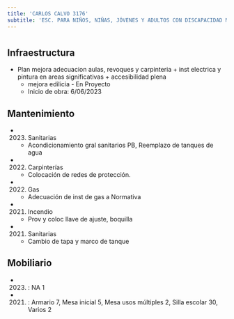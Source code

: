 ```yaml
---
title: 'CARLOS CALVO 3176'
subtitle: 'ESC. PARA NIÑOS, NIÑAS, JÓVENES Y ADULTOS CON DISCAPACIDAD MENTAL Y FORMACIÓN INTEGRAL N° 09 DR L R MAC KAY'
---
```


#
## Infraestructura

* Plan mejora adecuacion aulas, revoques y carpinteria   + inst electrica  y pintura en areas significativas + accesibilidad plena 
    + mejora edilicia - En Proyecto 
    + Inicio de obra: 6/06/2023 






## Mantenimiento

*  (2023) Sanitarias 
    + Acondicionamiento gral sanitarios PB, Reemplazo de tanques de agua

*  (2022) Carpinterías 
    + Colocación de redes de protección.

*  (2022) Gas 
    + Adecuación de inst de gas a Normativa

*  (2021) Incendio 
    + Prov y coloc  llave de ajuste, boquilla

*  (2021) Sanitarias 
    + Cambio de tapa y marco de tanque





## Mobiliario

*  (2023) : NA 1 

*  (2021) : Armario 7, Mesa inicial 5, Mesa usos múltiples 2, Silla escolar 30, Varios 2 




